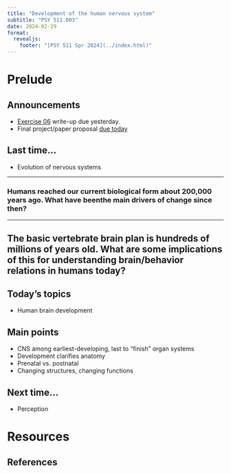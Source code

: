 ```yaml
---
title: "Development of the human nervous system"
subtitle: "PSY 511.003"
date: 2024-02-29
format: 
  revealjs:
    footer: "[PSY 511 Spr 2024](../index.html)"
---
```


# Prelude

## Announcements

- [Exercise 06](../exercises/ex06.qmd) [write-up due yesterday.]{.orange_due}
- Final project/paper proposal [due today](../resources/final-project.qmd){.orange_due}

## Last time...

- Evolution of nervous systems

---

### Humans reached our current biological form about 200,000 years ago. What have beenthe main drivers of change since then?

---

## The basic vertebrate brain plan is hundreds of millions of years old. What are some implications of this for understanding brain/behavior relations in humans today?

## Today's topics

- Human brain development

## Main points

- CNS among earliest-developing, last to "finish" organ systems
- Development clarifies anatomy
- Prenatal vs. postnatal
- Changing structures, changing functions

## Next time...

- Perception

# Resources

## References
